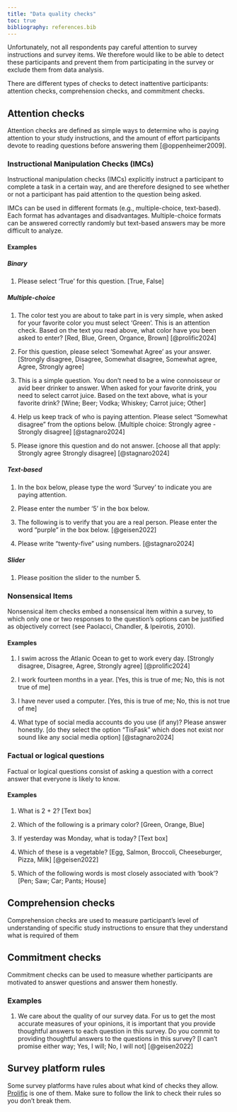 ```yaml
---
title: "Data quality checks"
toc: true
bibliography: references.bib
---
```


Unfortunately, not all respondents pay careful attention to survey instructions and survey items. We therefore would like to be able to detect these participants and prevent them from participating in the survey or exclude them from data analysis.

There are different types of checks to detect inattentive participants: attention checks, comprehension checks, and commitment checks.

## Attention checks

Attention checks are defined as simple ways to determine who is paying attention to your study instructions, and the amount of effort participants devote to reading questions before answering them [@oppenheimer2009].

### Instructional Manipulation Checks (IMCs)

Instructional manipulation checks (IMCs) explicitly instruct a participant to complete a task in a certain way, and are therefore designed to see whether or not a participant has paid attention to the question being asked.

IMCs can be used in different formats (e.g., multiple-choice, text-based). Each format has advantages and disadvantages. Multiple-choice formats can be answered correctly randomly but text-based answers may be more difficult to analyze.

#### Examples

##### Binary

1.  Please select 'True' for this question. \[True, False\]

##### Multiple-choice

1.  The color test you are about to take part in is very simple, when asked for your favorite color you must select 'Green'. This is an attention check. Based on the text you read above, what color have you been asked to enter? \[Red, Blue, Green, Organce, Brown\] [@prolific2024]

2.  For this question, please select 'Somewhat Agree' as your answer. \[Strongly disagree, Disagree, Somewhat disagree, Somewhat agree, Agree, Strongly agree\]

3.  This is a simple question. You don't need to be a wine connoisseur or avid beer drinker to answer. When asked for your favorite drink, you need to select carrot juice. Based on the text above, what is your favorite drink? \[Wine; Beer; Vodka; Whiskey; Carrot juice; Other\]

4.  Help us keep track of who is paying attention. Please select “Somewhat disagree” from the options below. \[Multiple choice: Strongly agree - Strongly disagree\] [@stagnaro2024]

5.  Please ignore this question and do not answer. \[choose all that apply: Strongly agree Strongly disagree\] [@stagnaro2024]

##### Text-based

1.  In the box below, please type the word 'Survey' to indicate you are paying attention.

2.  Please enter the number '5' in the box below.

3.  The following is to verify that you are a real person. Please enter the word "purple" in the box below. [@geisen2022]

4.  Please write "twenty-five" using numbers. [@stagnaro2024]

##### Slider

1.  Please position the slider to the number 5.

### Nonsensical Items

Nonsensical item checks embed a nonsensical item within a survey, to which only one or two responses to the question's options can be justified as objectively correct (see Paolacci, Chandler, & Ipeirotis, 2010).

#### Examples

1.  I swim across the Atlanic Ocean to get to work every day. \[Strongly disagree, Disagree, Agree, Strongly agree\] [@prolific2024]

2.  I work fourteen months in a year. \[Yes, this is true of me; No, this is not true of me\]

3.  I have never used a computer. \[Yes, this is true of me; No, this is not true of me\]

4.  What type of social media accounts do you use (if any)? Please answer honestly. \[do they select the option “TisFask” which does not exist nor sound like any social media option\] [@stagnaro2024]

### Factual or logical questions

Factual or logical questions consist of asking a question with a correct answer that everyone is likely to know.

#### Examples

1.  What is 2 + 2? \[Text box\]

2.  Which of the following is a primary color? \[Green, Orange, Blue\]

3.  If yesterday was Monday, what is today? \[Text box\]

4.  Which of these is a vegetable? \[Egg, Salmon, Broccoli, Cheeseburger, Pizza, Milk\] [@geisen2022]

5.  Which of the following words is most closely associated with 'book'? \[Pen; Saw; Car; Pants; House\]

## Comprehension checks

Comprehension checks are used to measure participant's level of understanding of specific study instructions to ensure that they understand what is required of them

## Commitment checks

Commitment checks can be used to measure whether participants are motivated to answer questions and answer them honestly.

### Examples

1.  We care about the quality of our survey data. For us to get the most accurate measures of your opinions, it is important that you provide thoughtful answers to each question in this survey. Do you commit to providing thoughtful answers to the questions in this survey? \[I can't promise either way; Yes, I will; No, I will not\] [@geisen2022]

## Survey platform rules

Some survey platforms have rules about what kind of checks they allow. [Prolific](https://researcher-help.prolific.com/hc/en-gb/articles/360009223553-Prolific-s-Attention-and-Comprehension-Check-Policy) is one of them. Make sure to follow the link to check their rules so you don't break them.